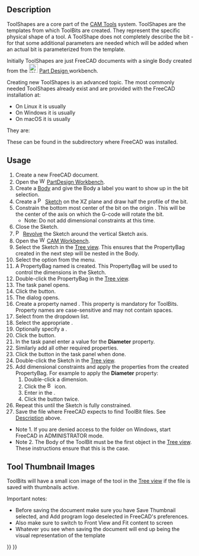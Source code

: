 <languages/>
<translate>

<!--T:1-->
{{Docnav
|[[CAM_Tools|Tools]]
|[[CAM_ToolBit|ToolBit]]
|[[CAM_Workbench|CAM]]
|IconL=
|IconR=
|IconC=Workbench_CAM.svg
}}

</translate>
{{TOCright}}
<translate>

== Description == <!--T:2-->

<!--T:3-->
ToolShapes are a core part of the [[CAM_Tools|CAM Tools]] system. ToolShapes are the templates from which ToolBits are created. They represent the specific physical shape of a tool. A ToolShape does not completely describe the bit - for that some additional parameters are needed which will be added when an actual bit is parameterized from the template.

<!--T:4-->
Initially ToolShapes are just FreeCAD documents with a single Body created from the [[Image:Workbench_PartDesign.svg|24px|link=PartDesign_Workbench]] [[PartDesign_Workbench|Part Design ]] workbench. 

<!--T:5-->
Creating new ToolShapes is an advanced topic. The most commonly needed ToolShapes already exist and are provided with the FreeCAD installation at:

<!--T:6-->
* On Linux it is usually {{incode|/usr/lib64/FreeCAD/Mod/CAM/Tools/Shape}}
* On Windows it is usually {{incode|C:\Program Files\FreeCAD\Mod\CAM\Tools\Shape}}
* On macOS it is usually {{incode|/Applications/FreeCAD.app/Contents/Resources/Mod/CAM/Tools/Shape}}

<!--T:7-->
They are:
: {{FileName|ballend.fcstd}}
: {{FileName|bullnose.fcstd}}
: {{FileName|chamfer.fcstd}}
: {{FileName|drill.fcstd}}
: {{FileName|endmill.fcstd}}
: {{FileName|probe.fcstd}}
: {{FileName|slittingsaw.fcstd}}
: {{FileName|thread-mill.fcstd}}  
: {{FileName|v-bit.fcstd}}
      
These can be found in the {{FileName|Mod/CAM/Tools/Shape/}} subdirectory where FreeCAD was installed.

== Usage == <!--T:8-->

<!--T:9-->
# Create a new FreeCAD document.
# Open the [[Image:Workbench_PartDesign.svg|16px]] [[PartDesign_Workbench|PartDesign Workbench]].
# Create a [[PartDesign_Body|Body]] and give the Body a label you want to show up in the bit selection.
# Create a [[Image:PartDesign_NewSketch.svg|16px]] [[PartDesign_NewSketch|Sketch]] on the XZ plane and draw half the profile of the bit.
# Constrain the bottom most center of the bit on the origin {{incode|(0,0)}}. This will be the center of the axis on which the G-code will rotate the bit.
#* Note: Do not add dimensional constraints at this time.
# Close the Sketch.
# [[Image:PartDesign_Revolution.svg|16px]] [[PartDesign_Revolution|Revolve]] the Sketch around the vertical Sketch axis.
# Open the [[Image:Workbench_CAM.svg|16px]] [[CAM_Workbench|CAM Workbench]].
# Select the Sketch in the [[Tree_view|Tree view]]. This ensures that the PropertyBag created in the next step will be nested in the Body.
# Select the {{MenuCommand|CAM → Utils → PropertyBag}} option from the menu.
# A PropertyBag named {{Value|Attributes}} is created. This PropertyBag will be used to control the dimensions in the Sketch.
# Double-click the PropertyBag in the [[Tree_view|Tree view]].
# The {{MenuCommand|Property Bag}} task panel opens.
# Click the {{Button|Add...}} button.
# The {{MenuCommand|Create Property}} dialog opens.
# Create a property named {{Value|Diameter}}. This property is mandatory for ToolBits. Property names are case-sensitive and may not contain spaces.
# Select {{Value|Shape}} from the {{MenuCommand|Group}} dropdown list.
# Select the appropriate {{MenuCommand|Type}}.
# Optionally specify a {{MenuCommand|ToolTip}}.
# Click the {{Button|OK}} button.
# In the {{MenuCommand|Property Bag}} task panel enter a value for the '''Diameter''' property.
# Similarly add all other required properties.
# Click the {{Button|OK}} button in the {{MenuCommand|Property Bag}} task panel when done.
# Double-click the Sketch in the [[Tree_view|Tree view]].
# Add dimensional constraints and apply the properties from the created PropertyBag. For example to apply the '''Diameter''' property:
## Double-click a dimension.
## Click the [[Image:Bound-expression.svg|16px]] icon.
## Enter {{Value|<<Attributes>>.Diameter}} in the {{MenuCommand|Formula editor}}.
## Click the {{Button|OK}} button twice.
# Repeat this until the Sketch is  fully constrained.
# Save the {{FileName|FCStd}} file where FreeCAD expects to find ToolBit files. See [[#Description|Description]] above.

<!--T:15-->
* Note 1. If you are denied access to the folder on Windows, start FreeCAD in ADMINISTRATOR mode.
* Note 2. The Body of the ToolBit must be the first object in the [[Tree_view|Tree view]]. These instructions ensure that this is the case.

== Tool Thumbnail Images == <!--T:10-->

<!--T:11-->
ToolBits will have a small icon image of the tool in the [[Tree_view|Tree view]] if the file is saved with thumbnails active.

<!--T:12-->
Important notes:
* Before saving the document make sure you have Save Thumbnail selected, and Add program logo deselected in FreeCAD's preferences.
* Also make sure to switch to Front View and Fit content to screen
* Whatever you see when saving the document will end up being the visual representation of the template


<!--T:14-->
{{Docnav
|[[CAM_Tools|Tools]]
|[[CAM_ToolBit|ToolBit]]
|[[CAM_Workbench|CAM]]
|IconL=
|IconR=
|IconC=Workbench_CAM.svg
}}

</translate>
{{CAM_Tools_navi{{#translation:}}}}
{{Userdocnavi{{#translation:}}}}
